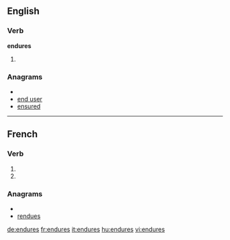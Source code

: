 {{also|endurés}}
==English==

===Verb===
'''endures'''

# {{third-person singular of|[[endure]]}}

===Anagrams===
* {{alphagram|deenrsu}}
* [[end user#English|end user]]
* [[ensured#English|ensured]]


----

==French==

===Verb===
{{fr-verb-form}}

# {{conjugation of|endurer||2|s|pres|ind|lang=fr}}
# {{conjugation of|endurer||2|s|pres|sub|lang=fr}}

===Anagrams===
* {{alphagram|deenrsu}}
* [[rendues#French|rendues]]

[[de:endures]]
[[fr:endures]]
[[it:endures]]
[[hu:endures]]
[[vi:endures]]